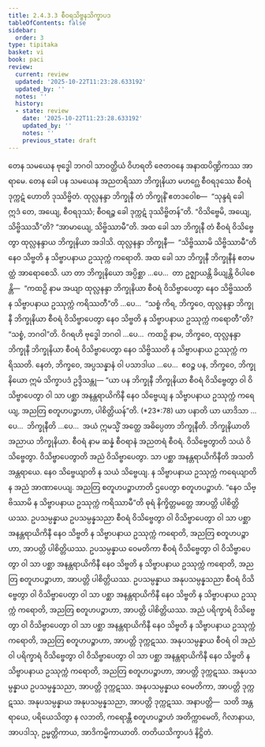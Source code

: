 ```yaml
---
title: 2.4.3.3 စီဝရသိဗ္ဗနသိက္ခာပဒ
tableOfContents: false
sidebar:
  order: 3
type: tipitaka
basket: vi
book: paci
review:
  current: review
  updated: '2025-10-22T11:23:28.633192'
  updated_by: ''
  notes: ''
  history:
  - state: review
    date: '2025-10-22T11:23:28.633192'
    updated_by: ''
    notes: ''
    previous_state: draft
---
```



<ReviewStatus review={frontmatter.review} showDetails={true} />

<HypothesisAnnotation frontmatter={frontmatter} />

<DynamicBreadcrumb />

<Division number="892" book="paci" e="ch" v="2" p="367">

<Paragraph number="2801" book="paci">
တေန သမယေန ဗုဒ္ဓေါ ဘဂဝါ သာဝတ္ထိယံ ဝိဟရတိ ဇေတဝနေ အနာထပိဏ္ဍိကဿ အာရာမေ. တေန ခေါ ပန သမယေန အညတရိဿာ ဘိက္ခုနိယာ မဟဂ္ဃေ စီဝရဒုဿေ စီဝရံ ဒုက္ကဋံ ဟောတိ ဒုဿိဗ္ဗိတံ. ထုလ္လနန္ဒာ ဘိက္ခုနီ တံ ဘိက္ခုနိံ ဧတဒဝေါစ—  “သုန္ဒရံ ခေါ ဣဒံ တေ, အယျေ, စီဝရဒုဿံ; စီဝရဉ္စ ခေါ ဒုက္ကဋံ ဒုဿိဗ္ဗိတန်”တိ. “ဝိသိဗ္ဗေမိ, အယျေ, သိဗ္ဗိဿသီ”တိ? “အာမာယျေ, သိဗ္ဗိဿာမီ”တိ. အထ ခေါ သာ ဘိက္ခုနီ တံ စီဝရံ ဝိသိဗ္ဗေတွာ ထုလ္လနန္ဒာယ ဘိက္ခုနိယာ အဒါသိ. ထုလ္လနန္ဒာ ဘိက္ခုနီ—  “သိဗ္ဗိဿာမိ သိဗ္ဗိဿာမီ”တိ နေဝ သိဗ္ဗတိ န သိဗ္ဗာပနာယ ဥဿုက္ကံ ကရောတိ.
</Paragraph>

<Paragraph number="2802" book="paci">
အထ ခေါ သာ ဘိက္ခုနီ ဘိက္ခုနီနံ ဧတမတ္ထံ အာရောစေသိ. ယာ တာ ဘိက္ခုနိယော အပ္ပိစ္ဆာ …ပေ…  တာ ဥဇ္ဈာယန္တိ ခိယျန္တိ ဝိပါစေန္တိ—  “ကထဉှိ နာမ အယျာ ထုလ္လနန္ဒာ ဘိက္ခုနိယာ စီဝရံ ဝိသိဗ္ဗာပေတွာ နေဝ သိဗ္ဗိဿတိ န သိဗ္ဗာပနာယ ဥဿုက္ကံ ကရိဿတီ”တိ …ပေ…  “သစ္စံ ကိရ, ဘိက္ခဝေ, ထုလ္လနန္ဒာ ဘိက္ခုနီ ဘိက္ခုနိယာ စီဝရံ ဝိသိဗ္ဗာပေတွာ နေဝ သိဗ္ဗတိ န သိဗ္ဗာပနာယ ဥဿုက္ကံ ကရောတီ”တိ? “သစ္စံ, ဘဂဝါ”တိ. ဝိဂရဟိ ဗုဒ္ဓေါ ဘဂဝါ …ပေ…  ကထဉှိ နာမ, ဘိက္ခဝေ, ထုလ္လနန္ဒာ ဘိက္ခုနီ ဘိက္ခုနိယာ စီဝရံ ဝိသိဗ္ဗာပေတွာ နေဝ သိဗ္ဗိဿတိ န သိဗ္ဗာပနာယ ဥဿုက္ကံ ကရိဿတိ. နေတံ, ဘိက္ခဝေ, အပ္ပသန္နာနံ ဝါ ပသာဒါယ …ပေ…  ဧဝဉ္စ ပန, ဘိက္ခဝေ, ဘိက္ခုနိယော ဣမံ သိက္ခာပဒံ ဥဒ္ဒိသန္တု—
</Paragraph>

</Division>
<Division number="893" book="paci" e="ch" v="2" p="368">

<Paragraph number="2803" book="paci">
<Emphasis>“ယာ ပန ဘိက္ခုနီ ဘိက္ခုနိယာ စီဝရံ ဝိသိဗ္ဗေတွာ ဝါ ဝိသိဗ္ဗာပေတွာ ဝါ သာ ပစ္ဆာ အနန္တရာယိကိနီ နေဝ သိဗ္ဗေယျ န သိဗ္ဗာပနာယ ဥဿုက္ကံ ကရေယျ, အညတြ စတူဟပဉ္စာဟာ, ပါစိတ္တိယန်”</Emphasis>တိ. (*23*:<Emphasis>78</Emphasis>)
</Paragraph>

</Division>
<Division number="894" book="paci" e="ch" v="2" p="368">

<Paragraph number="2804" book="paci">
<Emphasis>ယာ ပနာ</Emphasis>တိ ယာ ယာဒိသာ …ပေ…  <Emphasis>ဘိက္ခုနီ</Emphasis>တိ …ပေ…  အယံ ဣမသ္မိံ အတ္ထေ အဓိပ္ပေတာ ဘိက္ခုနီတိ.
</Paragraph>

<Paragraph number="2805" book="paci">
<Emphasis>ဘိက္ခုနိယာ</Emphasis>တိ အညာယ ဘိက္ခုနိယာ.
</Paragraph>

<Paragraph number="2806" book="paci">
<Emphasis>စီဝရံ</Emphasis> နာမ ဆန္နံ စီဝရာနံ အညတရံ စီဝရံ.
</Paragraph>

<Paragraph number="2807" book="paci">
<Emphasis>ဝိသိဗ္ဗေတွာ</Emphasis>တိ သယံ ဝိသိဗ္ဗေတွာ. <Emphasis>ဝိသိဗ္ဗာပေတွာ</Emphasis>တိ အညံ ဝိသိဗ္ဗာပေတွာ.
</Paragraph>

<Paragraph number="2808" book="paci">
<Emphasis>သာ ပစ္ဆာ အနန္တရာယိကိနီ</Emphasis>တိ အသတိ အန္တရာယေ.
</Paragraph>

<Paragraph number="2809" book="paci">
<Emphasis>နေဝ သိဗ္ဗေယျာ</Emphasis>တိ န သယံ သိဗ္ဗေယျ. <Emphasis>န သိဗ္ဗာပနာယ ဥဿုက္ကံ ကရေယျာ</Emphasis>တိ န အညံ အာဏာပေယျ.
</Paragraph>

<Paragraph number="2810" book="paci">
<Emphasis>အညတြ စတူဟပဉ္စာဟာ</Emphasis>တိ ဌပေတွာ စတူဟပဉ္စာဟံ. “နေဝ သိဗ္ဗိဿာမိ န သိဗ္ဗာပနာယ ဥဿုက္ကံ ကရိဿာမီ”တိ ဓုရံ နိက္ခိတ္တမတ္တေ အာပတ္တိ ပါစိတ္တိယဿ.
</Paragraph>

</Division>
<Division number="895" book="paci" e="ch" v="2" p="368">

<Paragraph number="2811" book="paci">
ဥပသမ္ပန္နာယ ဥပသမ္ပန္နသညာ စီဝရံ ဝိသိဗ္ဗေတွာ ဝါ ဝိသိဗ္ဗာပေတွာ ဝါ သာ ပစ္ဆာ အနန္တရာယိကိနီ နေဝ သိဗ္ဗတိ န သိဗ္ဗာပနာယ ဥဿုက္ကံ ကရောတိ, အညတြ စတူဟပဉ္စာဟာ, အာပတ္တိ ပါစိတ္တိယဿ. ဥပသမ္ပန္နာယ ဝေမတိကာ စီဝရံ ဝိသိဗ္ဗေတွာ ဝါ ဝိသိဗ္ဗာပေတွာ ဝါ သာ ပစ္ဆာ အနန္တရာယိကိနီ နေဝ သိဗ္ဗတိ န သိဗ္ဗာပနာယ ဥဿုက္ကံ ကရောတိ, အညတြ စတူဟပဉ္စာဟာ, အာပတ္တိ ပါစိတ္တိယဿ. ဥပသမ္ပန္နာယ အနုပသမ္ပန္နသညာ စီဝရံ ဝိသိဗ္ဗေတွာ ဝါ ဝိသိဗ္ဗာပေတွာ ဝါ သာ ပစ္ဆာ အနန္တရာယိကိနီ နေဝ သိဗ္ဗတိ န သိဗ္ဗာပနာယ ဥဿုက္ကံ ကရောတိ, အညတြ စတူဟပဉ္စာဟာ, အာပတ္တိ ပါစိတ္တိယဿ.
</Paragraph>

<Paragraph number="2812" book="paci">
အညံ ပရိက္ခာရံ ဝိသိဗ္ဗေတွာ ဝါ ဝိသိဗ္ဗာပေတွာ ဝါ သာ ပစ္ဆာ အနန္တရာယိကိနီ နေဝ သိဗ္ဗတိ န သိဗ္ဗာပနာယ ဥဿုက္ကံ ကရောတိ, အညတြ စတူဟပဉ္စာဟာ, အာပတ္တိ ဒုက္ကဋဿ. အနုပသမ္ပန္နာယ စီဝရံ ဝါ အညံ ဝါ ပရိက္ခာရံ ဝိသိဗ္ဗေတွာ ဝါ ဝိသိဗ္ဗာပေတွာ ဝါ သာ ပစ္ဆာ အနန္တရာယိကိနီ နေဝ သိဗ္ဗတိ န သိဗ္ဗာပနာယ ဥဿုက္ကံ ကရောတိ, အညတြ စတူဟပဉ္စာဟာ, အာပတ္တိ ဒုက္ကဋဿ. အနုပသမ္ပန္နာယ ဥပသမ္ပန္နသညာ, အာပတ္တိ ဒုက္ကဋဿ. အနုပသမ္ပန္နာယ ဝေမတိကာ, အာပတ္တိ ဒုက္ကဋဿ. အနုပသမ္ပန္နာယ အနုပသမ္ပန္နသညာ, အာပတ္တိ ဒုက္ကဋဿ.
</Paragraph>

</Division>
<Division number="896" book="paci" e="ch" v="2" p="369">

<Paragraph number="2813" book="paci">
အနာပတ္တိ—  သတိ အန္တရာယေ, ပရိယေသိတွာ န လဘတိ, ကရောန္တီ စတူဟပဉ္စာဟံ အတိက္ကာမေတိ, ဂိလာနာယ, အာပဒါသု, ဥမ္မတ္တိကာယ, အာဒိကမ္မိကာယာတိ.

</Paragraph>
</Division>

<Paragraph number="2814" type="center" book="paci">
တတိယသိက္ခာပဒံ နိဋ္ဌိတံ.
</Paragraph>